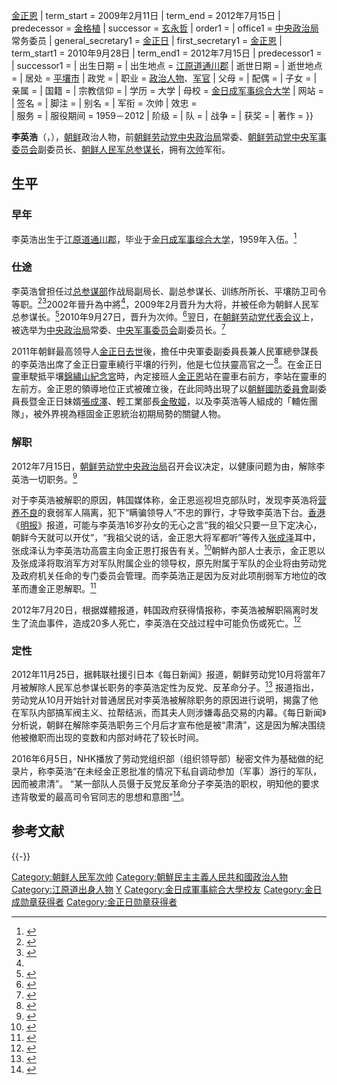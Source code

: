 {{Infobox Officeholder
| 前缀尊称 = 
| 后缀尊称 = 
| 图像 = <!-- Use only free-licenced images which meet WP:NFCC -->Replace this image male.svg
| 图像大小 = 200px
| 图像说明 = 
| 姓名 = 李英浩
| 原名 = 리영호
| 字 = 
| 号 = 
| 其他姓名 = 
| 性别 = 男
| 籍贯 = 
| order = 
| office = {{KPA}}[[朝鲜人民军总参谋部|总参谋长]]
| 1blankname = 最高司令官
| 1namedata = [[金正日|金正日]]{{→}}[[金正恩|金正恩]]
| term_start = 2009年2月11日
| term_end = 2012年7月15日
| predecessor = [[金格植|金格植]]
| successor = [[玄永哲|玄永哲]]
| order1 = 
| office1 = {{WPK}}[[朝鲜劳动党中央政治局|中央政治局]]常务委员
| general_secretary1 = [[金正日|金正日]]
| first_secretary1 = [[金正恩|金正恩]]
| term_start1 = 2010年9月28日
| term_end1 = 2012年7月15日
| predecessor1 = 
| successor1 = 
| 出生日期 = {{Birth date and age|1942|10|05}}
| 出生地点 = {{KOR-JPN}}[[江原道_(日本統治時代)|江原道]][[通川郡_(北韓)|通川郡]]
| 逝世日期 = <!-- {{Death date and age|}}（死亡在前，出生在后）{{Death year and age| }} -->
| 逝世地点 = 
| 居处 = {{PRK}}[[平壤市|平壤市]]
| 政党 = {{WPK}}
| 职业 = [[政治人物|政治人物]]、[[军官|军官]]
| 父母 = 
| 配偶 = <!--{{marriage|姓名|}} -->
| 子女 = 
| 亲属 = 
| 国籍 = {{DPRK}}
| 宗教信仰 = 
| 学历 = 大学
| 母校 = [[金日成军事综合大学|金日成军事综合大学]]
| 网站 = 
| 签名 = 
| 脚注 = 
| 别名 = 
| 军衔 = 次帅
| 效忠 = {{DPRK}}<br>{{WPK}}
| 服务 = {{KPA}}
| 服役期间 = 1959－2012
| 阶级 = 
| 队 = 
| 战争 = 
| 获奖 = 
| 著作 = 
}}

'''李英浩'''（{{lang-ko|리영호}}，{{bd|1942年|10月5日|?}}），[[朝鲜|朝鲜]]政治人物，前[[朝鲜劳动党|朝鲜劳动党]][[朝鲜劳动党中央政治局|中央政治局]]常委、[[朝鲜劳动党|朝鲜劳动党]][[朝鲜劳动党中央军事委员会|中央军事委员会]]副委员长、[[朝鲜人民军|朝鲜人民军]][[朝鲜人民军总参谋部|总参谋长]]，拥有[[朝鲜军衔|次帅]]军衔。

== 生平 ==
=== 早年 ===
李英浩出生于[[江原道_(日本統治時代)|江原道]][[通川郡_(北韓)|通川郡]]，毕业于[[金日成军事综合大学|金日成军事综合大学]]，1959年入伍。<ref name=華爾街日報>{{cite news |title=分析人士：朝鲜将领李英浩被清洗 |url=https://web.archive.org/web/20130213043352/https://cn.wsj.com/gb/20120717/bas102152.asp}}</ref>

=== 仕途 ===
李英浩曾担任过[[朝鲜人民军总参谋部|总参谋部]]作战局副局长、副总参谋长、训练所所长、平壤防卫司令等职。<ref>{{cite news |title=分析：李英浩为何突然被解职？ 艾登·卡特 英国里兹大学朝鲜事务专家 |url=https://www.bbc.com/zhongwen/simp/world/2012/07/120716_nkorea_analysis |accessdate=2022-05-17 |archive-date=2022-05-20 |archive-url=https://web.archive.org/web/20220520190822/https://www.bbc.com/zhongwen/simp/world/2012/07/120716_nkorea_analysis }}</ref><ref>{{cite web|url=http://www.tongilnews.com/news/articleView.html?idxno=91972|title=당대표자회, 40년대 해방전후 차세대 기수 전면 등장|publisher=Tongilnews|date=2010-09-29|accessdate=2010-10-01|language=ko|archive-date=2012-05-18|archive-url=https://web.archive.org/web/20120518020837/http://www.tongilnews.com/news/articleView.html?idxno=91972|dead-url=no}}</ref>2002年晉升為中將<ref name=華爾街日報/>，2009年2月晋升为大将，并被任命为朝鲜人民军总参谋长。<ref>{{cite web|url=http://www.dushi.ca/tor/news/bencandy.php/fid11/lgngbk/aid27815|title=金正银时代将至 李英浩有望成军方实权派|publisher=加拿大都市网|date=2010-09-30|accessdate=2010-10-01|archive-date=2016-03-13|archive-url=https://web.archive.org/web/20160313050211/http://dushi.ca/tor/news/bencandy.php/fid11/lgngbk/aid27815|dead-url=no}}</ref>2010年9月27日，晋升为次帅。<ref>{{cite web|url=http://war.news.163.com/10/0928/10/6HLOB4V700011MTO.html|title=朝鲜授李英浩次帅称号 金正银等6人获任大将|publisher=网易新闻|date=2010-09-28|accessdate=2010-10-01|archive-url=https://web.archive.org/web/20101002163814/http://war.news.163.com/10/0928/10/6HLOB4V700011MTO.html|archive-date=2010-10-02|dead-url=yes}}</ref>翌日，在[[2010年朝鲜劳动党代表会议|朝鲜劳动党代表会议]]上，被选举为[[朝鲜劳动党中央政治局|中央政治局]]常委、[[朝鲜劳动党中央军事委员会|中央军事委员会]]副委员长。<ref>{{cite web|url=http://news.163.com/10/0929/03/6HNHU9KD00014JB5.html|title=朝鲜劳动党选举李英浩为中央军委副委员长|publisher=网易新闻|date=2010-09-29|accessdate=2010-10-01|archive-url=https://web.archive.org/web/20101002072522/http://news.163.com/10/0929/03/6HNHU9KD00014JB5.html|archive-date=2010-10-02|dead-url=yes}}</ref>

2011年朝鲜最高领导人[[金正日之死|金正日去世]]後，擔任中央軍委副委員長兼人民軍總參謀長的李英浩出席了金正日靈車繞行平壤的行列，他是七位扶靈高官之一<ref>{{Cite web |url=http://www.epochtimes.com/b5/13/12/14/n4034455.htm |title=處決張成澤 金正恩七「顧命大臣」幾全軍覆沒 |access-date=2018-01-08 |archive-date=2021-10-24 |archive-url=https://web.archive.org/web/20211024235425/https://www.epochtimes.com/b5/13/12/14/n4034455.htm |dead-url=no }}</ref>。在金正日靈車駛抵平壤[[錦繡山紀念宮|錦繡山紀念宮]]時，內定接班人[[金正恩|金正恩]]站在靈車右前方，李站在靈車的左前方。金正恩的領導地位正式被確立後，在此同時出現了以[[朝鮮國防委員會|朝鮮國防委員會]]副委員長暨金正日妹婿[[張成澤|張成澤]]、輕工業部長[[金敬姬|金敬姬]]，以及李英浩等人組成的「輔佐團隊」，被外界視為穩固金正恩統治初期局勢的關鍵人物。

=== 解职 ===
2012年7月15日，[[朝鲜劳动党中央政治局|朝鲜劳动党中央政治局]]召开会议决定，以健康问题为由，解除李英浩一切职务。<ref>{{cite web|url=http://news.163.com/12/0716/08/86H7NETN00014JB5.html|title=朝鲜总参谋长李英浩被解除一切职务|publisher=网易新闻|date=2012-07-16|accessdate=2012-07-16|archive-url=https://web.archive.org/web/20120718225700/http://news.163.com/12/0716/08/86H7NETN00014JB5.html|archive-date=2012-07-18|dead-url=yes}}</ref>

对于李英浩被解职的原因，韩国媒体称，金正恩巡视坦克部队时，发现李英浩将[[营养不良|营养不良]]的衰弱军人隔离，犯下“瞒骗领导人”不忠的罪行，才导致李英浩下台。[[香港|香港]]《[[明报|明报]]》报道，可能与李英浩16岁孙女的无心之言“我的祖父只要一旦下定决心，朝鲜今天就可以开仗”，“我祖父说的话，金正恩大将军都听”等传入[[张成泽|张成泽]]耳中，张成泽认为李英浩功高震主向金正恩打报告有关。<ref>{{cite web |url=http://news.ifeng.com/world/special/liyinghao/content-3/detail_2012_07/18/16107304_0.shtml |title=李英浩被解职：疑孙女称“金正恩都听我祖父的”酿祸 |accessdate=2012年7月18日 |publisher=凤凰网 |work= |language=zh-cn |archive-date=2012年7月21日 |archive-url=https://web.archive.org/web/20120721185039/http://news.ifeng.com/world/special/liyinghao/content-3/detail_2012_07/18/16107304_0.shtml }}</ref>朝鮮內部人士表示，金正恩以及张成泽将取消军方对军队附属企业的领导权，原先附属于军队的企业将由劳动党及政府机关任命的专门委员会管理。而李英浩正是因为反对此项削弱军方地位的改革而遭金正恩解职。<ref>{{cite news |title=金正恩欲推动经济改革? |url=https://www.dw.com/zh/%E9%87%91%E6%AD%A3%E6%81%A9%E6%AC%B2%E6%8E%A8%E5%8A%A8%E7%BB%8F%E6%B5%8E%E6%94%B9%E9%9D%A9/a-16115156 |accessdate=2022-05-17 |archive-date=2022-05-17 |archive-url=https://web.archive.org/web/20220517052444/https://www.dw.com/zh/%E9%87%91%E6%AD%A3%E6%81%A9%E6%AC%B2%E6%8E%A8%E5%8A%A8%E7%BB%8F%E6%B5%8E%E6%94%B9%E9%9D%A9/a-16115156 }}</ref>

2012年7月20日，根据媒體报道，韩国政府获得情报称，李英浩被解职隔离时发生了流血事件，造成20多人死亡，李英浩在交战过程中可能负伤或死亡。<ref>{{cite web |url=http://news.sina.com.cn/w/2012-07-20/171024814030.shtml |title=外媒称朝鲜前总参谋长被解职时交火负伤或死亡 |accessdate=2012年7月20日 |publisher=新浪网 |work= |language=zh-cn |archive-date=2019-08-29 |archive-url=https://web.archive.org/web/20190829120954/http://news.sina.com.cn/w/2012-07-20/171024814030.shtml |dead-url=no }}</ref>

===定性===
2012年11月25日，据韩联社援引日本《每日新闻》报道，朝鲜劳动党10月将當年7月被解除人民军总参谋长职务的李英浩定性为反党、反革命分子。<ref>{{cite web |url=http://chinese.yonhapnews.co.kr/allheadlines/2012/11/25/0200000000ACK20121125001100881.HTML |title=朝鲜将前总参某长李英浩定性为反革命分子 |accessdate=2012年11月25日 |publisher=韩联网 |work= |language=zh-cn |archive-date=2016年3月4日 |archive-url=https://web.archive.org/web/20160304222611/http://chinese.yonhapnews.co.kr/allheadlines/2012/11/25/0200000000ACK20121125001100881.HTML |dead-url=no }}</ref>
报道指出，劳动党从10月开始针对普通居民对李英浩被解除职务的原因进行说明，揭露了他在军队内部搞军阀主义、拉帮结派，而其夫人则涉嫌毒品交易的内幕。《每日新闻》分析说，朝鲜在解除李英浩职务三个月后才宣布他是被“肃清”，这是因为解决围绕他被撤职而出现的变数和内部对峙花了较长时间。

2016年6月5日，NHK播放了劳动党组织部（组织领导部）秘密文件为基础做的纪录片，称李英浩“在未经金正恩批准的情况下私自调动参加（军事）游行的军队，因而被肃清”。 “某一部队人员慑于反党反革命分子李英浩的职权，明知他的要求违背敬爱的最高司令官同志的思想和意图”<ref>{{Cite web |url=http://chinese.joins.com/gb/article.do?method=detail&art_id=152864 |title=朝鲜李英浩因未经批准私自调动军队被肃清 |access-date=2016-06-09 |archive-date=2018-02-09 |archive-url=https://web.archive.org/web/20180209063028/http://chinese.joins.com/gb/article.do?method=detail&art_id=152864 |dead-url=no }}</ref>。

==参考文献==
{{Reflist}}

{{-}}
{{start box}}
{{s-ppo}}
{{succession box|[[金正恩|金正恩]]|[[崔龍海|崔龍海]]|[[朝鲜劳动党中央军事委员会|朝鲜劳动党中央军事委员会]]副委员长|2012年4月－2012年7月15日}}
{{s-mil}}
{{succession box|[[金格植|金格植]]|[[玄永哲|玄永哲]]|[[朝鲜人民军总参谋部|朝鲜人民军总参谋长]]|2009年6月－2012年7月15日}}
{{end box}}
{{朝鲜劳动党中央政治局常委}}
{{朝鮮元帥}}

{{DEFAULTSORT:Lee李}}
[[Category:朝鲜人民军次帅|Category:朝鲜人民军次帅]]
[[Category:朝鮮民主主義人民共和國政治人物|Category:朝鮮民主主義人民共和國政治人物]]
[[Category:江原道出身人物|Category:江原道出身人物]]
[[Category:李姓|Y]]
[[Category:金日成軍事綜合大學校友|Category:金日成軍事綜合大學校友]]
[[Category:金日成勋章获得者|Category:金日成勋章获得者]]
[[Category:金正日勋章获得者|Category:金正日勋章获得者]]